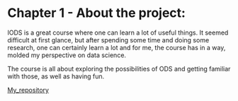 
# Chapter 1 - About the project:
IODS is a great course where one can learn a lot of useful things. It seemed difficult at first glance, but
after spending some time and doing some research, one can certainly learn a lot and for me, the course has in a way, molded my perspective on data science.



The course is all about exploring the possibilities of ODS and getting familiar with those, as well as having fun.

[My_repository](https://github.com/MikaelM76/IODS-project)









